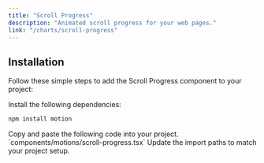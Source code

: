 ```yaml
---
title: "Scroll Progress"
description: "Animated scroll progress for your web pages."
link: "/charts/scroll-progress"
---
```


<ComponentPreview name="scroll-progress-demo" />

## Installation

Follow these simple steps to add the Scroll Progress component to your project:

<Steps>

<Step>
Install the following dependencies:
</Step>

```bash
npm install motion
```

<Step>
Copy and paste the following code into your project.
`components/motions/scroll-progress.tsx` 
</Step>

<CollapsibleSource name="scroll-progress" />

<Step>
     Update the import paths to match your project setup.
</Step>

</Steps>
